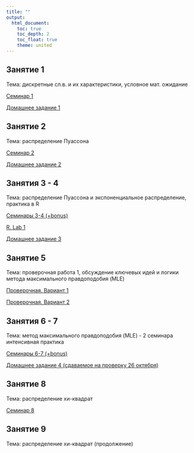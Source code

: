 ```yaml
---
title: ""
output: 
  html_document:
    toc: true
    toc_depth: 2
    toc_float: true
    theme: united
---
```


## Занятие 1 

Тема: дискретные сл.в. и их характеристики, условное мат. ожидание

<a href="polit_tvims2_pset1_2021.pdf" title=>Семинар 1</a> 

<a href="polit_tvims2_hw1_2021 (1).pdf" title=>Домашнее задание 1</a> 

## Занятие 2 

Тема: распределение Пуассона

<a href="polit_tvims2_pset2_2021.pdf" title=>Семинар 2</a> 

<a href="polit_tvims2_hw2_2021.pdf" title=>Домашнее задание 2</a> 

## Занятия 3 - 4 

Тема: распределение Пуассона и экспоненциальное распределение, практика в R

<a href="polit_tvims2_seminar3_4_2021.pdf" title=>Семинары 3-4 (+bonus)</a> 

<a href="polit_tvims2_lab1_2021.R" title=>R. Lab 1</a> 

<a href="polit_tvims2_hw3_2021.pdf" title=>Домашнее задание 3</a> 

## Занятие 5  

Тема: проверочная работа 1, обсуждение ключевых идей и логики метода максимального правдоподобия (MLE)

<a href="polit_tvims2_test1.pdf" title=>Проверочная. Вариант 1</a> 

<a href="polit_tvims2_test1_2.pdf" title=>Проверочная. Вариант 2</a>

## Занятия 6 - 7

Тема: метод максимального правдоподобия (MLE) - 2 семинара интенсивная практика 

<a href="tvims2_seminar6_2021.pdf" title=>Семинары 6-7 (+bonus)</a> 

<a href="tvims2_hw4_2021.pdf" title=>Домашнее задание 4 (сдаваемое на проверку 26 октября)</a> 

## Занятие 8 

Тема: распределение хи-квадрат

<a href="tvims2_seminar8_2021 .pdf" title=>Семинар 8 </a> 

## Занятие 9 

Тема: распределение хи-квадрат (продолжение)









